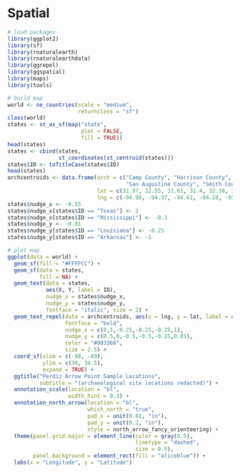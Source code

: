 # Spatial

```r
# load packages
library(ggplot2)
library(sf)
library(rnaturalearth)
library(rnaturalearthdata)
library(ggrepel)
library(ggspatial)
library(maps)
library(tools)

# build map
world <- ne_countries(scale = "medium", 
                      returnclass = "sf")
class(world)
states <- st_as_sf(map("state", 
                       plot = FALSE, 
                       fill = TRUE))
head(states)
states <- cbind(states, 
                st_coordinates(st_centroid(states)))
states$ID <- toTitleCase(states$ID)
head(states)
archcentroids <- data.frame(arch = c("Camp County", "Harrison County", "Nacogdoches County", 
                                     "San Augustine County", "Smith County", "Shelby County"), 
                            lat = c(32.97, 32.55, 31.61, 31.4, 32.38, 31.79), 
                            lng = c(-94.98, -94.37, -94.61, -94.18, -95.27, -94.14))
states$nudge_x <- -0.55
states$nudge_x[states$ID == "Texas"] <- 2
states$nudge_x[states$ID == "Mississippi"] <- -0.1
states$nudge_y <- -0.01
states$nudge_y[states$ID == "Louisiana"] <- -0.25
states$nudge_y[states$ID == "Arkansas"] <- -1

# plot map
ggplot(data = world) +
  geom_sf(fill = "#FFFFCC") +
  geom_sf(data = states, 
          fill = NA) + 
  geom_text(data = states, 
            aes(X, Y, label = ID), 
            nudge_x = states$nudge_x, 
            nudge_y = states$nudge_y, 
            fontface = "italic", size = 2) +
  geom_text_repel(data = archcentroids, aes(x = lng, y = lat, label = arch), 
                  fontface = "bold", 
                  nudge_x = c(0,1,-0.25,-0.25,-0.25,1), 
                  nudge_y = c(0.5,0,-0.5,-0.5,-0.25,0.01), 
                  color = "#003366", 
                  size = 2.5) +
  coord_sf(xlim = c(-98, -89), 
           ylim = c(30, 34.5), 
           expand = TRUE) +
  ggtitle("Perdiz Arrow Point Sample Locations", 
          subtitle = "(archaeological site locations redacted)") +
  annotation_scale(location = "bl", 
                   width_hint = 0.3) +
  annotation_north_arrow(location = "bl", 
                         which_north = "true", 
                         pad_x = unit(0.01, "in"), 
                         pad_y = unit(0.2, "in"),
                         style = north_arrow_fancy_orienteering) +
  theme(panel.grid.major = element_line(color = gray(0.5), 
                                        linetype = "dashed", 
                                        size = 0.5), 
        panel.background = element_rect(fill = "aliceblue")) +
  labs(x = "Longitude", y = "Latitude")
```
